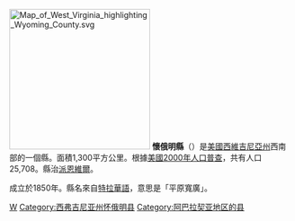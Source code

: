 {{Otheruses|懷俄明縣|subject=美國西維吉尼亞州的一個縣|other=同名的縣}}
[[File:Map_of_West_Virginia_highlighting_Wyoming_County.svg|250px]]
'''懷俄明縣'''（{{lang-en|Wyoming County}}）是[[美國|美國]][[西維吉尼亞州|西維吉尼亞州]]西南部的一個縣。面積1,300平方公里。根據[[美國2000年人口普查|美國2000年人口普查]]，共有人口25,708。縣治[[派恩維爾_(西維吉尼亞州)|派恩維爾]]。

成立於1850年。縣名來自[[特拉華語|特拉華語]]，意思是「平原寬廣」。
{{WestVirginia-stub}}

[[Category:西弗吉尼亚州行政区划|W]]
[[Category:西弗吉尼亚州怀俄明县|Category:西弗吉尼亚州怀俄明县]]
[[Category:阿巴拉契亚地区的县|Category:阿巴拉契亚地区的县]]